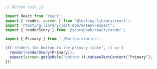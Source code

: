 ```js
// Button.test.js

import React from 'react';
import { render, screen } from '@testing-library/react';
import '@testing-library/jest-dom/extend-expect';
import { renderStory } from '@storybook/react/render';

import { Primary } from './Button.stories';

it('renders the button in the primary state’, () => {
  render(renderStory(Primary));
  expect(screen.getByRole('button')).toHaveTextContent(‘Primary’);
});
```